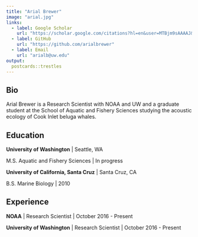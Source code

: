 ```yaml
---
title: "Arial Brewer"
image: "arial.jpg"
links:
  - label: Google Scholar
    url: "https://scholar.google.com/citations?hl=en&user=MTBjm9sAAAAJ&view_op=list_works&authuser=1&sortby=pubdate"
  - label: GitHub
    url: "https://github.com/arialbrewer"
  - label: Email
    url: "arialb@uw.edu"
output:
  postcards::trestles
---
```

 
## Bio

Arial Brewer is a Research Scientist with NOAA and UW and a graduate student at the School of Aquatic and Fishery Sciences studying the acoustic ecology of Cook Inlet beluga whales.

## Education

**University of Washington** | Seattle, WA

M.S. Aquatic and Fishery Sciences | In progress


**University of California, Santa Cruz** | Santa Cruz, CA

B.S. Marine Biology | 2010

## Experience

**NOAA** | Research Scientist | October 2016 - Present

**University of Washington** | Research Scientist | October 2016 - Present
